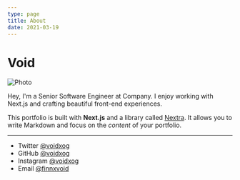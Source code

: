 ```yaml
---
type: page
title: About
date: 2021-03-19
---
```


# Void


<div className="rounded-image">
  <Image
    src="/images/pfp.jpeg"
    alt="Photo"
    width={600px}
    height={600}
    priority
  />
</div>

<style jsx>{`
  .rounded-image {
    border-radius: 50%;
    width: 150px;
    height: 150px;
  }
`}</style>



Hey, I'm a Senior Software Engineer at Company. I enjoy working with Next.js and crafting beautiful front-end experiences.

This portfolio is built with **Next.js** and a library called [Nextra](https://nextra.vercel.app/). It allows you to write Markdown and focus on the _content_ of your portfolio.

---

- Twitter [@voidxog](https://twitter.com/voidxog)
- GitHub [@voidxog](https://github.com/voidxog)
- Instagram [@voidxog](https://instagram.com/voidxog)
- Email [@finnxvoid](finnxvoid@icloud.com)
